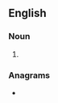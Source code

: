 ==English==

===Noun===
{{head|en|noun plural form}}

# {{plural of|posser|lang=en}}

===Anagrams===
* {{anagrams|en|a=eoprsss|prosses}}